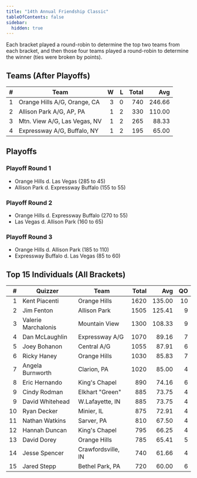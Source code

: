 ```yaml
---
title: "14th Annual Friendship Classic"
tableOfContents: false
sidebar:
  hidden: true
---
```


Each bracket played a round-robin to determine the top two teams from each bracket, and then those four teams played a round-robin to determine the winner (ties were broken by points).

## Teams (After Playoffs)

|    # | Team                         |    W |    L | Total |    Avg |
| ---: | ---------------------------- | ---: | ---: | ----: | -----: |
|    1 | Orange Hills A/G, Orange, CA |    3 |    0 |   740 | 246.66 |
|    2 | Allison Park A/G, AP, PA     |    1 |    2 |   330 | 110.00 |
|    3 | Mtn. View A/G, Las Vegas, NV |    1 |    2 |   265 |  88.33 |
|    4 | Expressway A/G, Buffalo, NY  |    1 |    2 |   195 |  65.00 |

## Playoffs

### Playoff Round 1

* Orange Hills d. Las Vegas (285 to 45)
* Allison Park d. Expressway Buffalo (155 to 55)

### Playoff Round 2

* Orange Hills d. Expressway Buffalo (270 to 55)
* Las Vegas d. Allison Park (160 to 65)

### Playoff Round 3

* Orange Hills d. Allison Park (185 to 110)
* Expressway Buffalo d. Las Vegas (85 to 60)

## Top 15 Individuals (All Brackets)

|    # | Quizzer             | Team               | Total |    Avg |   QO |
| ---: | ------------------- | ------------------ | ----: | -----: | ---: |
|    1 | Kent Piacenti       | Orange Hills       |  1620 | 135.00 |   10 |
|    2 | Jim Fenton          | Allison Park       |  1505 | 125.41 |    9 |
|    3 | Valerie Marchalonis | Mountain View      |  1300 | 108.33 |    9 |
|    4 | Dan McLaughlin      | Expressway A/G     |  1070 |  89.16 |    7 |
|    5 | Joey Bohanon        | Central A/G        |  1055 |  87.91 |    6 |
|    6 | Ricky Haney         | Orange Hills       |  1030 |  85.83 |    7 |
|    7 | Angela Burnworth    | Clarion, PA        |  1020 |  85.00 |    4 |
|    8 | Eric Hernando       | King's Chapel      |   890 |  74.16 |    6 |
|    9 | Cindy Rodman        | Elkhart "Green"    |   885 |  73.75 |    4 |
|    9 | David Whitehead     | W.Lafayette, IN    |   885 |  73.75 |    4 |
|   10 | Ryan Decker         | Minier, IL         |   875 |  72.91 |    4 |
|   11 | Nathan Watkins      | Sarver, PA         |   810 |  67.50 |    4 |
|   12 | Hannah Duncan       | King's Chapel      |   795 |  66.25 |    4 |
|   13 | David Dorey         | Orange Hills       |   785 |  65.41 |    5 |
|   14 | Jesse Spencer       | Crawfordsville, IN |   740 |  61.66 |    4 |
|   15 | Jared Stepp         | Bethel Park, PA    |   720 |  60.00 |    6 |

